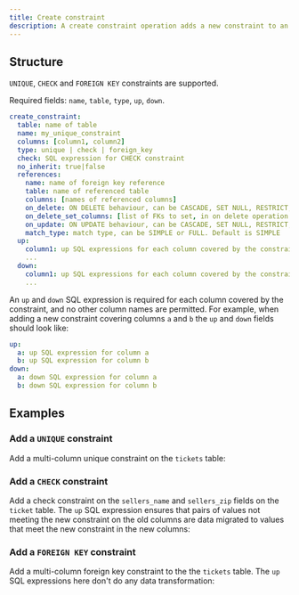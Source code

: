 ```yaml
---
title: Create constraint
description: A create constraint operation adds a new constraint to an existing table.
---
```


## Structure

`UNIQUE`, `CHECK` and `FOREIGN KEY` constraints are supported.

Required fields: `name`, `table`, `type`, `up`, `down`.

```yaml
create_constraint:
  table: name of table
  name: my_unique_constraint
  columns: [column1, column2]
  type: unique | check | foreign_key
  check: SQL expression for CHECK constraint
  no_inherit: true|false
  references:
    name: name of foreign key reference
    table: name of referenced table
    columns: [names of referenced columns]
    on_delete: ON DELETE behaviour, can be CASCADE, SET NULL, RESTRICT, or NO ACTION. Default is NO ACTION
    on_delete_set_columns: [list of FKs to set, in on delete operation on SET NULL or SET DEFAULT]
    on_update: ON UPDATE behaviour, can be CASCADE, SET NULL, RESTRICT, or NO ACTION. Default is NO ACTION
    match_type: match type, can be SIMPLE or FULL. Default is SIMPLE
  up:
    column1: up SQL expressions for each column covered by the constraint
    ...
  down:
    column1: up SQL expressions for each column covered by the constraint
    ...
```

An `up` and `down` SQL expression is required for each column covered by the constraint, and no other column names are permitted. For example, when adding a new constraint covering columns `a` and `b` the `up` and `down` fields should look like:

```yaml
up:
  a: up SQL expression for column a
  b: up SQL expression for column b
down:
  a: down SQL expression for column a
  b: down SQL expression for column b
```

## Examples

### Add a `UNIQUE` constraint

Add a multi-column unique constraint on the `tickets` table:

<ExampleSnippet example="44_add_table_unique_constraint.yaml" languange="yaml" />

### Add a `CHECK` constraint

Add a check constraint on the `sellers_name` and `sellers_zip` fields on the `ticket` table. The `up` SQL expression ensures that pairs of values not meeting the new constraint on the old columns are data migrated to values that meet the new constraint in the new columns:

<ExampleSnippet example="45_add_table_check_constraint.yaml" languange="yaml" />

### Add a `FOREIGN KEY` constraint

Add a multi-column foreign key constraint to the the `tickets` table. The `up` SQL expressions here don't do any data transformation:

<ExampleSnippet
  example="47_add_table_foreign_key_constraint.yaml"
  languange="yaml"
/>
